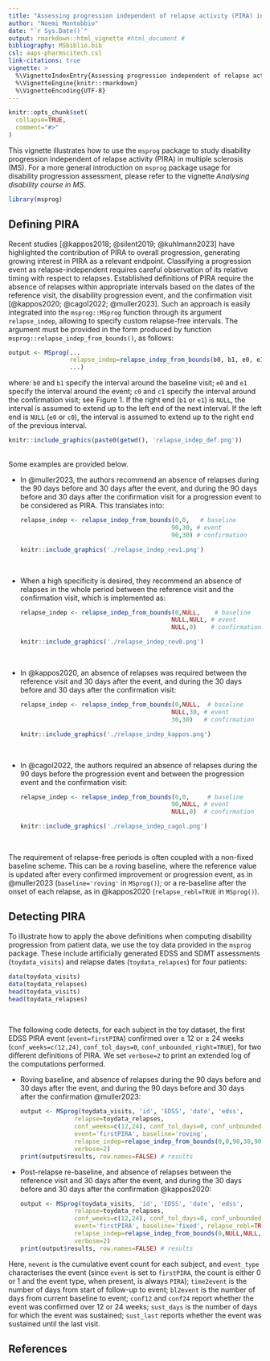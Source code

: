 ```yaml
---
title: "Assessing progression independent of relapse activity (PIRA) in MS"
author: "Noemi Montobbio"
date: "`r Sys.Date()`"
output: rmarkdown::html_vignette #html_document #
bibliography: MSbiblio.bib
csl: aaps-pharmscitech.csl
link-citations: true
vignette: >
  %\VignetteIndexEntry{Assessing progression independent of relapse activity (PIRA) in MS}
  %\VignetteEngine{knitr::rmarkdown}
  %\VignetteEncoding{UTF-8}
---
```


```r
knitr::opts_chunk$set(
  collapse=TRUE,
  comment="#>"
)
```

This vignette illustrates how to use the `msprog` package to study disability progression independent of relapse activity (PIRA) in multiple sclerosis (MS). For a more general introduction on `msprog` package usage for disability progression assessment, please refer to the vignette *Analysing disability course in MS*. 

```r
library(msprog)
```

## Defining PIRA

Recent studies [@kappos2018; @silent2019; @kuhlmann2023] have highlighted the contribution of PIRA to overall progression, generating growing interest in PIRA as a relevant endpoint. Classifying a progression event as relapse-independent requires careful observation of its relative timing with respect to relapses. Established definitions of PIRA require the absence of relapses within appropriate intervals based on the dates of the reference visit, the disability progression event, and the confirmation visit [@kappos2020; @cagol2022; @muller2023]. Such an approach is easily integrated into the `msprog::MSprog` function through its argument `relapse_indep`, allowing to specify custom relapse-free intervals. The argument must be provided in the form produced by function `msprog::relapse_indep_from_bounds()`, as follows:
``` r
output <- MSprog(...
                 relapse_indep=relapse_indep_from_bounds(b0, b1, e0, e1, c0, c1),
                 ...)
```
where: `b0` and `b1` specify the interval around the baseline visit; `e0` and `e1` specify the interval around the event; `c0` and `c1` specify the interval around the confirmation visit; see Figure 1. If the right end (`b1` or `e1`) is `NULL`, the interval is assumed to extend up to the left end of the next interval. If the left end is `NULL`  (`e0` or `c0`), the interval is assumed to extend up to the right end of the previous interval. 

```r
knitr::include_graphics(paste0(getwd(), 'relapse_indep_def.png'))
```

<br/ >
Some examples are provided below.
<br/ >

* In @muller2023, the authors recommend an absence of relapses during the 90 days before and 30 days after the event, and during the 90 days before and 30 days after the confirmation visit for a progression event to be considered as PIRA. This translates into:
  ``` r
  relapse_indep <- relapse_indep_from_bounds(0,0,   # baseline
                                            90,30, # event
                                            90,30) # confirmation
  ```
  
  ```r
  knitr::include_graphics('./relapse_indep_rev1.png')
  ```
  <br/ >
  
* When a high specificity is desired, they recommend an absence of relapses in the whole period between the reference visit and the confirmation visit, which is implemented as:
  ``` r
  relapse_indep <- relapse_indep_from_bounds(0,NULL,    # baseline
                                            NULL,NULL, # event
                                            NULL,0)    # confirmation
  ```
  
  ```r
  knitr::include_graphics('./relapse_indep_rev0.png')
  ```
  <br/ >
  
* In @kappos2020, an absence of relapses was required between the reference visit and 30 days after the event, and during the 30 days before and 30 days after the confirmation visit:
  ``` r
  relapse_indep <- relapse_indep_from_bounds(0,NULL,  # baseline
                                            NULL,30, # event
                                            30,30)   # confirmation
  ```
  
  ```r
  knitr::include_graphics('./relapse_indep_kappos.png')
  ```
  <br/ >
  
* In @cagol2022, the authors required an absence of relapses during the 90 days before the progression event and between the progression event and the confirmation visit:
  ``` r
  relapse_indep <- relapse_indep_from_bounds(0,0,     # baseline
                                            90,NULL, # event
                                            NULL,0)  # confirmation
  ```
  
  ```r
  knitr::include_graphics('./relapse_indep_cagol.png')
  ```
  <br/ >
  

The requirement of relapse-free periods is often coupled with a non-fixed baseline scheme. This can be a roving baseline, where the reference value is updated after every confirmed improvement or progression event, as in @muller2023 (`baseline='roving'` in `MSprog()`); or a re-baseline after the onset of each relapse, as in @kappos2020 (`relapse_rebl=TRUE` in `MSprog()`).

## Detecting PIRA

To illustrate how to apply the above definitions when computing disability progression from patient data, we use the toy data provided in the `msprog` package. These include artificially generated EDSS and SDMT assessments (`toydata_visits`) and relapse dates (`toydata_relapses`) for four patients:
```r
data(toydata_visits)
data(toydata_relapses)
head(toydata_visits)
head(toydata_relapses)
```

<br />

The following code detects, for each subject in the toy dataset, the first EDSS PIRA event (`event=firstPIRA`) confirmed over $\geq$ 12 or $\geq$ 24 weeks (`conf_weeks=c(12,24)`, `conf_tol_days=0`, `conf_unbounded_right=TRUE`), for two different definitions of PIRA. We set `verbose=2` to print an extended log of the computations performed.

* Roving baseline, and absence of relapses during the 90 days before and 30 days after the event, and during the 90 days before and 30 days after the confirmation @muller2023:
  ```r
  output <- MSprog(toydata_visits, 'id', 'EDSS', 'date', 'edss',
                 relapse=toydata_relapses, 
                 conf_weeks=c(12,24), conf_tol_days=0, conf_unbounded_right=TRUE,
                 event='firstPIRA', baseline='roving',
                 relapse_indep=relapse_indep_from_bounds(0,0,90,30,90,30),
                 verbose=2)
  print(output$results, row.names=FALSE) # results
  ```

* Post-relapse re-baseline, and absence of relapses between the reference visit and 30 days after the event, and during the 30 days before and 30 days after the confirmation @kappos2020:
  ```r
  output <- MSprog(toydata_visits, 'id', 'EDSS', 'date', 'edss',
                 relapse=toydata_relapses,
                 conf_weeks=c(12,24), conf_tol_days=0, conf_unbounded_right=TRUE,
                 event='firstPIRA', baseline='fixed', relapse_rebl=TRUE,
                 relapse_indep=relapse_indep_from_bounds(0,NULL,NULL,30,30,30),
                 verbose=2)
  print(output$results, row.names=FALSE) # results
  ```

Here, `nevent` is the cumulative event count for each subject, and `event_type` characterises the event (since `event` is set to `firstPIRA`, the count is either 0 or 1 and the event type, when present, is always `PIRA`); `time2event` is the number of days from start of follow-up to event; `bl2event` is the number of days from current baseline to event; `conf12` and `conf24` report whether the event was confirmed over 12 or 24 weeks; `sust_days` is the number of days for which the event was sustained; `sust_last` reports whether the event was sustained until the last visit.

## References




